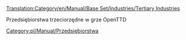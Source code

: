 [[Translation:Category/en/Manual/Base Set/Industries/Tertiary Industries]]

Przedsiębiorstwa trzeciorzędne w grze OpenTTD
[[Category:pl/Manual/Przedsiębiorstwa]]